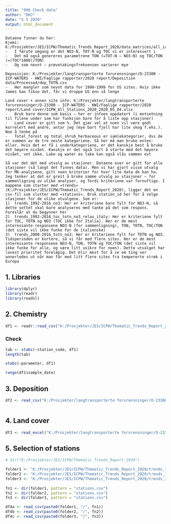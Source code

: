 ```yaml
---
title: "900 Check data"
author: "DHJ"
date: "5 5 2020"
output: html_document
---
```


```
Dataene finner du her:
Kjemi: K:/Prosjekter/JES/ICPW/Thematic_Trends_Report_2020/data_matrices/all_icpw_samples_long.csv
-	I første omgang er det NO3-N, TOT-N og TOC vi er interessert i
-	Det må også genereres parametrene TON (=TOT-N – NO3-N) og TOC/TON (=(TOC*1000)/TON)
-	Og som nevnt – prøvetakingsfrekvensen varierer mye

Deposisjon: K:/Prosjekter/langtransporterte forurensninger/O-23300 - ICP-WATERS - HWI/Faglige rapporter/2020 report/Deposition data/Processed/dep_TOTN.csv
-	Her mangler som nevnt data for 1990-1999 for US sites. Hvis ikke James kan fikse det, får vi droppe US enn så lenge

Land cover + annen site info: K:/Prosjekter/langtransporterte forurensninger/O-23300 - ICP-WATERS - HWI/Faglige rapporter/2020 report/Land cover/ICPW_All_Stations_2020_2020_05_04.xlsx
-	Bruk bare denne som basis – her er infoen oppdatert (i motsetning til filene under som har funksjon bare for å liste opp stasjoner)
-	Land cover er gitt som %. Det gjør vel at noen vil være godt korrelert med andre, antar jeg (mye bart fjell har lite skog f.eks.). Noe å tenke på
-	Total_forest og total_shrub_herbaceous er samlekategorier, dvs de er summen av de tre neste kategoriene. Så her må man bruke enten-eller. Hvis det er få i underkategoriene, er det kanskje best å bruke det høyere nivået. Kanskje er det også lurt å starte med det høyere nivået, vet ikke. Lake og water ex lake kan også slås sammen evt

Så var det det med utvalg av stasjoner. Dataene over er gitt for alle stasjoner (så langt det finnes data). Men vi har gjort visse utvalg for MK-analysene, gitt noen kriterier for hvor lite data de kan ha. Jeg tenker at det er greit å bruke samme utvalg av stasjoner – for sammenligning av ulike analyser, og fordi kriteriene var fornuftige. I mappene som starter med «trends» (K:/Prosjekter/JES/ICPW/Thematic_Trends_Report_2020), ligger det en csv-fil som slutter med «stations». Bruk station_id her for å velge stasjoner for de ulike utvalgene. Som er:
1)	trends_1992-2016_no3: Her er kriteriene bare fylt for NO3-N, så dette settet skal bare analyseres med tanke på det som respons. Foreslår at du begynner her
2)	trends_1992-2016_toc_totn_no3_relax_italy: Her er kriteriene fylt for TOC, TOTN og NO3 (TOC ikke for Italia). Her er de mest interessante responsene NO3-N (for sammenligning), TON, TOTN, TOC/TON (det siste vil ikke funke for de italienske)
3)	trends_2000-2016_totn_no3: Her er kriteriene fylt for TOTN og NO3. Tidsperioden er kortere, så vi får med flere sites. Her er de mest interessante responsene NO3-N, TON, TOTN og TOC/TON (det siste vil ikke funke for alle, og være litt usikre for noen). Dette utvalget har lavest prioritet foreløpig. Det blir mest for å se om ting ser annerledes ut når man får med litt flere sites fra tempererte strøk i Europa
``` 




## 1. Libraries  
```r

library(dplyr)
library(readr)
library(readxl)

```

## 2. Chemistry  

```r

df1 <- readr::read_csv("K:/Prosjekter/JES/ICPW/Thematic_Trends_Report_2020/data_matrices/all_icpw_samples_long.csv")

```
### Check
```r

tab <- xtabs(~station_code, df1)
length(tab)

xtabs(~parameter, df1)

range(df1$sample_date)

```

## 3. Deposition  
```r

df2 <- read_csv("K:/Prosjekter/langtransporterte forurensninger/O-23300 - ICP-WATERS - HWI/Faglige rapporter/2020 report/Deposition data/Processed/dep_TOTN.csv")



```

## 4. Land cover  
```r

df3 <- read_excel("K:/Prosjekter/langtransporterte forurensninger/O-23300 - ICP-WATERS - HWI/Faglige rapporter/2020 report/Land cover/ICPW_All_Stations_2020_2020_05_04.xlsx")


```

## 5. Selection of stations  
```r

# dir("K:/Prosjekter/JES/ICPW/Thematic_Trends_Report_2020")

folder1 <- "K:/Prosjekter/JES/ICPW/Thematic_Trends_Report_2020/trends_1992-2016_no3"
folder2 <- "K:/Prosjekter/JES/ICPW/Thematic_Trends_Report_2020/trends_1992-2016_toc_totn_no3_relax_italy"
folder3 <- "K:/Prosjekter/JES/ICPW/Thematic_Trends_Report_2020/trends_2000-2016_totn_no3"
  
fn1 <- dir(folder1, pattern = "stations.csv")
fn2 <- dir(folder2, pattern = "stations.csv")
fn3 <- dir(folder3, pattern = "stations.csv")

df4a <- read_csv(paste0(folder1, "/", fn1))
df4b <- read_csv(paste0(folder2, "/", fn2))
df4c <- read_csv(paste0(folder3, "/", fn3))

```

